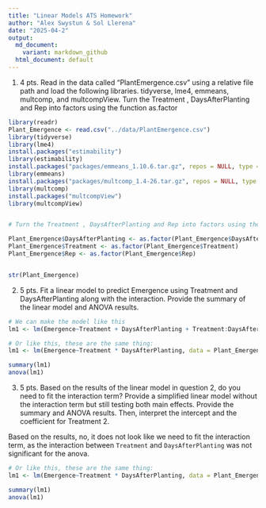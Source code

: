 ```yaml
---
title: "Linear Models ATS Homework"
author: "Alex Swystun & Sol Llerena"
date: "2025-04-2"
output:
  md_document:
    variant: markdown_github
  html_document: default
---
```



1. 4 pts. Read in the data called “PlantEmergence.csv” using a relative file path and load the
following libraries. tidyverse, lme4, emmeans, multcomp, and multcompView. Turn the Treatment , DaysAfterPlanting and Rep into factors using the function as.factor

```r
library(readr)
Plant_Emergence <- read.csv("../data/PlantEmergence.csv")
library(tidyverse)
library(lme4)
install.packages("estimability")
library(estimability)
install.packages("packages/emmeans_1.10.6.tar.gz", repos = NULL, type = "source")
library(emmeans)
install.packages("packages/multcomp_1.4-26.tar.gz", repos = NULL, type = "source")
library(multcomp)
install.packages("multcompView")
library(multcompView)


# Turn the Treatment , DaysAfterPlanting and Rep into factors using the function as.factor

Plant_Emergence$DaysAfterPlanting <- as.factor(Plant_Emergence$DaysAfterPlanting)
Plant_Emergence$Treatment <- as.factor(Plant_Emergence$Treatment)
Plant_Emergence$Rep <- as.factor(Plant_Emergence$Rep)


str(Plant_Emergence)
```


2. 5 pts. Fit a linear model to predict Emergence using Treatment and
DaysAfterPlanting along with the interaction. Provide the summary of the linear
model and ANOVA results.


```r

# We can make the model like this
lm1 <- lm(Emergence~Treatment + DaysAfterPlanting + Treatment:DaysAfterPlanting, data = Plant_Emergence)

# Or like this, these are the same thing:
lm1 <- lm(Emergence~Treatment * DaysAfterPlanting, data = Plant_Emergence)

summary(lm1)
anova(lm1)

```


3.	5 pts. Based on the results of the linear model in question 2, do you need to fit the interaction term? Provide a simplified linear model without the interaction term but still testing both main effects. Provide the summary and ANOVA results. Then, interpret the intercept and the coefficient for Treatment 2.

  Based on the results, no, it does not look like we need to fit the interaction term, as the interaction between `Treatment` and `DaysAfterPlanting` was not significant for the anova.  



```r

# Or like this, these are the same thing:
lm1 <- lm(Emergence~Treatment * DaysAfterPlanting, data = Plant_Emergence)

summary(lm1)
anova(lm1)

```







